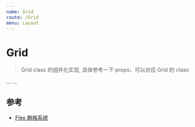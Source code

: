```yaml
---
name: Grid
route: /Grid
menu: Layout
---
```



# Grid

> Grid class 的组件化实现, 具体参考一下 props，可以对应 Grid 的 class

<PropsTable of={Grid} />

<Playground className="bg_default">
  <CardContainer>
    <Grid container space={20}>
      <Grid item xs={12} sm={6}>
        <Card>
          ...
        </Card>
      </Grid>
      <Grid item xs={12} sm={6}>
        <Card>
          ...
        </Card>
      </Grid>
    </Grid>
  </CardContainer>
</Playground>

## 参考

- [Flex 删格系统](#/Flex)